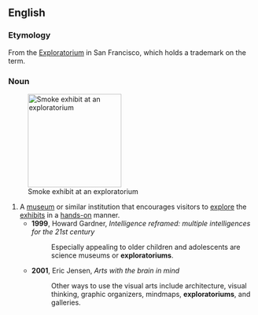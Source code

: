 ==English==

===Etymology===
From the [[w:Exploratorium|Exploratorium]] in San Francisco, which holds a trademark on the term.

===Noun===
{{en-noun|s|exploratoria}}
[[File:Blowing Smoke.jpg|thumb|190px|Smoke exhibit at an exploratorium]]

# A [[museum]] or similar institution that encourages visitors to [[explore]] the [[exhibit]]s in a [[hands-on]] manner.
#* '''1999''', Howard Gardner, ''Intelligence reframed: multiple intelligences for the 21st century''
#*: Especially appealing to older children and adolescents are science museums or '''exploratoriums'''.
#* '''2001''', Eric Jensen, ''Arts with the brain in mind''
#*: Other ways to use the visual arts include architecture, visual thinking, graphic organizers, mindmaps, '''exploratoriums''', and galleries.